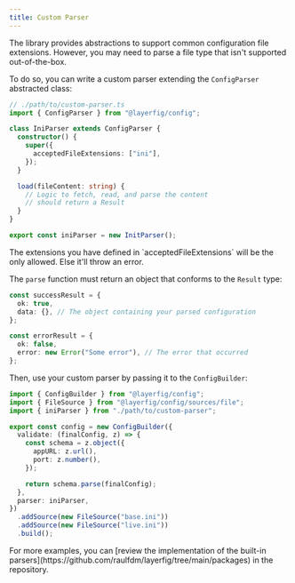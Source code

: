 ```yaml
---
title: Custom Parser
---
```



The library provides abstractions to support common configuration file extensions. However, you may need to parse a file type that isn't supported out-of-the-box.

To do so, you can write a custom parser extending the `ConfigParser` abstracted class:

```ts
// ./path/to/custom-parser.ts
import { ConfigParser } from "@layerfig/config";

class IniParser extends ConfigParser {
  constructor() {
    super({
      acceptedFileExtensions: ["ini"],
    });
  }

  load(fileContent: string) {
    // Logic to fetch, read, and parse the content
    // should return a Result
  }
}

export const iniParser = new InitParser();
```

<Aside>
  The extensions you have defined in `acceptedFileExtensions` will be the only
  allowed. Else it'll throw an error.
</Aside>

The `parse` function must return an object that conforms to the `Result` type:

```ts
const successResult = {
  ok: true,
  data: {}, // The object containing your parsed configuration
};

const errorResult = {
  ok: false,
  error: new Error("Some error"), // The error that occurred
};
```

Then, use your custom parser by passing it to the `ConfigBuilder`:

```ts {3,14}
import { ConfigBuilder } from "@layerfig/config";
import { FileSource } from "@layerfig/config/sources/file";
import { iniParser } from "./path/to/custom-parser";

export const config = new ConfigBuilder({
  validate: (finalConfig, z) => {
    const schema = z.object({
      appURL: z.url(),
      port: z.number(),
    });

    return schema.parse(finalConfig);
  },
  parser: iniParser,
})
  .addSource(new FileSource("base.ini"))
  .addSource(new FileSource("live.ini"))
  .build();
```

<Aside type="tip">
  For more examples, you can [review the implementation of the built-in
  parsers](https://github.com/raulfdm/layerfig/tree/main/packages) in the
  repository.
</Aside>
